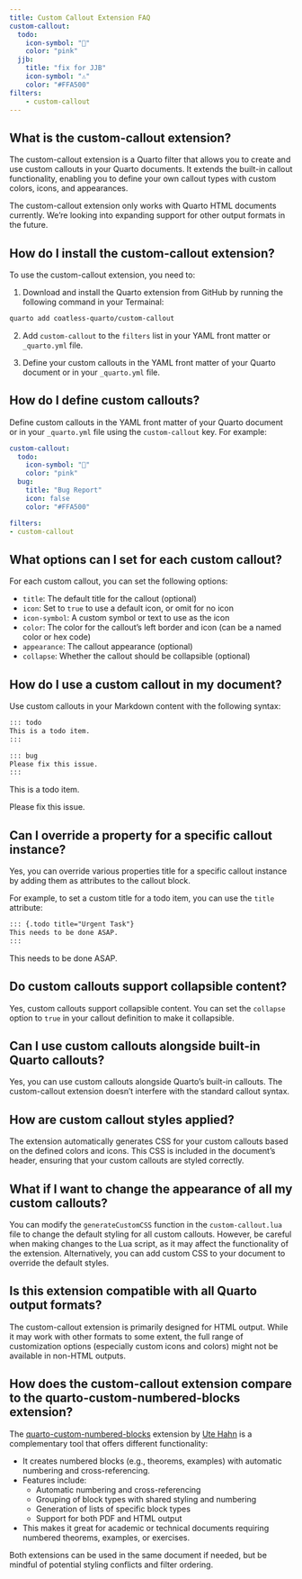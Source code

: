 ```yaml
---
title: Custom Callout Extension FAQ
custom-callout:
  todo:
    icon-symbol: "📝"
    color: "pink"
  jjb:
    title: "fix for JJB"
    icon-symbol: "⚠️"
    color: "#FFA500"
filters:
    - custom-callout
---
```


## What is the custom-callout extension?

The custom-callout extension is a Quarto filter that allows you to create and use custom callouts in your Quarto documents.
It extends the built-in callout functionality, enabling you to define your own callout types with custom colors, icons, and appearances.

:::{.callout-important}
The custom-callout extension only works with Quarto HTML documents currently. We're looking into expanding support for other output formats in the future.
:::

## How do I install the custom-callout extension?

To use the custom-callout extension, you need to:

1. Download and install the Quarto extension from GitHub by running the following command in your Termainal:

```bash
quarto add coatless-quarto/custom-callout
```

2. Add `custom-callout` to the `filters` list in your YAML front matter or `_quarto.yml` file.

3. Define your custom callouts in the YAML front matter of your Quarto document or in your `_quarto.yml` file.



## How do I define custom callouts?

Define custom callouts in the YAML front matter of your Quarto document or in your `_quarto.yml` file using the `custom-callout` key. For example:

```yaml
custom-callout:
  todo:
    icon-symbol: "📝"
    color: "pink"
  bug:
    title: "Bug Report"
    icon: false
    color: "#FFA500"

filters:
- custom-callout
```


## What options can I set for each custom callout?

For each custom callout, you can set the following options:

- `title`: The default title for the callout (optional)
- `icon`: Set to `true` to use a default icon, or omit for no icon
- `icon-symbol`: A custom symbol or text to use as the icon
- `color`: The color for the callout's left border and icon (can be a named color or hex code)
- `appearance`: The callout appearance (optional)
- `collapse`: Whether the callout should be collapsible (optional)

## How do I use a custom callout in my document?

Use custom callouts in your Markdown content with the following syntax:

```markdown
::: todo
This is a todo item.
:::

::: bug
Please fix this issue.
:::
```

::: todo
This is a todo item.
:::

::: bug
Please fix this issue.
:::

## Can I override a property for a specific callout instance?

Yes, you can override various properties title for a specific callout instance by adding them as attributes to the callout block. 

For example, to set a custom title for a todo item, you can use the `title` attribute:

```markdown
::: {.todo title="Urgent Task"}
This needs to be done ASAP.
:::
```

::: {.todo title="Urgent Task"}
This needs to be done ASAP.
:::

## Do custom callouts support collapsible content?

Yes, custom callouts support collapsible content. You can set the `collapse` option to `true` in your callout definition to make it collapsible.

## Can I use custom callouts alongside built-in Quarto callouts?

Yes, you can use custom callouts alongside Quarto's built-in callouts. The custom-callout extension doesn't interfere with the standard callout syntax.

## How are custom callout styles applied?

The extension automatically generates CSS for your custom callouts based on the defined colors and icons. 
This CSS is included in the document's header, ensuring that your custom callouts are styled correctly.

## What if I want to change the appearance of all my custom callouts?

You can modify the `generateCustomCSS` function in the `custom-callout.lua` file to change the default styling for all custom callouts.
However, be careful when making changes to the Lua script, as it may affect the functionality of the extension.
Alternatively, you can add custom CSS to your document to override the default styles.

## Is this extension compatible with all Quarto output formats?

The custom-callout extension is primarily designed for HTML output. While it may work with other formats to some extent, 
the full range of customization options (especially custom icons and colors) might not be available in non-HTML outputs.


## How does the custom-callout extension compare to the quarto-custom-numbered-blocks extension?

The [quarto-custom-numbered-blocks](https://github.com/ute/custom-numbered-blocks) extension by [Ute Hahn](https://github.com/ute) is a complementary tool that offers different functionality:

- It creates numbered blocks (e.g., theorems, examples) with automatic numbering and cross-referencing.
- Features include: 
  - Automatic numbering and cross-referencing
  - Grouping of block types with shared styling and numbering
  - Generation of lists of specific block types
  - Support for both PDF and HTML output
- This makes it great for academic or technical documents requiring numbered theorems, examples, or exercises.

Both extensions can be used in the same document if needed, but be mindful of potential styling conflicts and filter ordering.
